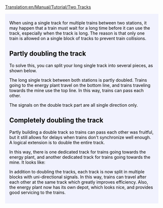 [[Translation:en/Manual/Tutorial/Two Tracks]]
{{en/Translation|origin= en/Manual/Tutorial/Trains
|from  = en
|to    = nl
|Percentage =0
}}

{{en/Tabs|2|2
|nl/Manual/Tutorial/Twee platforms|1. Twee platforms<!--
-->|en/Tutorial/Twee sporen|2. Twee sporen}}
<div style="padding:.5em 1em 1em 1em; border-top:none; background-color:#f1f2fe; color:#000;">
{{nl/Manual/Tutorial/Tutorial}}
When using a single track for multiple trains between two stations, it may happen that a train must wait for a long time before it can use the track, especially when the track is long.
The reason is that only one train is allowed on a single block of tracks to prevent train collisions.

== Partly doubling the track ==
To solve this, you can split your long single track into several pieces, as shown below.
{{en/Phototable|[[File:en/Manual/Tutorial/PartlyDoubleTracks.png|400px]]|Partly doubling the track.|none}}

The long single track between both stations is partly doubled. Trains going to the energy plant travel on the bottom line, and trains traveling towards the mine use the top line. In this way, trains can pass each other.

The signals on the double track part are all single direction only.

== Completely doubling the track ==
Partly building a double track so trains can pass each other was fruitful, but it still allows for delays when trains don't synchronize well enough. A logical extension is to double the entire track.
{{en/Phototable|[[File:en/Manual/Tutorial/FullyDoubleTracks.png|400px]]|Completely doubling the track.|none}}

In this way, there is one dedicated track for trains going towards the energy plant, and another dedicated track for trains going towards the mine. It looks like:

In addition to doubling the tracks, each track is now split in multiple blocks with uni-directional signals. In this way, trains can travel after each other at the same track which greatly improves efficiency. Also, the energy plant now has its own depot, which looks nice, and provides good servicing to the trains.

</div>